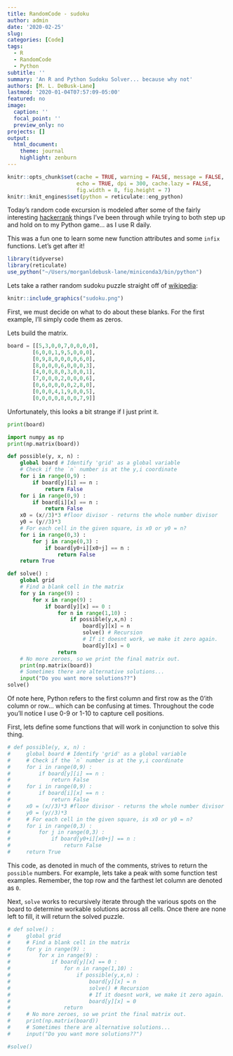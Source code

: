 ```yaml
---
title: RandomCode - sudoku
author: admin
date: '2020-02-25'
slug:  
categories: [Code]
tags:
  - R
  - RandomCode
  - Python
subtitle: ''
summary: 'An R and Python Sudoku Solver... because why not'
authors: [M. L. DeBusk-Lane]
lastmod: '2020-01-04T07:57:09-05:00'
featured: no
image:
  caption: ''
  focal_point: ''
  preview_only: no
projects: []
output: 
  html_document:
    theme: journal
    highlight: zenburn
---
```

```r
knitr::opts_chunk$set(cache = TRUE, warning = FALSE, message = FALSE, 
                      echo = TRUE, dpi = 300, cache.lazy = FALSE,
                      fig.width = 8, fig.height = 7)
knitr::knit_engines$set(python = reticulate::eng_python)
```

Today's random code excursion is modeled after some of the fairly interesting [hackerrank](www.hackerrank.com) things I've been through while trying to both step up and hold on to my Python game... as I use R daily. 

This was a fun one to learn some new function attributes and some `infix` functions. Let's get after it!

```r
library(tidyverse)
library(reticulate)
use_python("~/Users/morganldebusk-lane/miniconda3/bin/python")
```

Lets take a rather random sudoku puzzle straight off of [wikipedia](https://en.wikipedia.org/wiki/Sudoku): 

```r
knitr::include_graphics("sudoku.png")
```

First, we must decide on what to do about these blanks. For the first example, I'll simply code them as zeros. 

Lets build the matrix. 

```python
board = [[5,3,0,0,7,0,0,0,0],
        [6,0,0,1,9,5,0,0,0],
        [0,9,8,0,0,0,0,6,0],
        [8,0,0,0,6,0,0,0,3],
        [4,0,0,8,0,3,0,0,1],
        [7,0,0,0,2,0,0,0,6],
        [0,6,0,0,0,0,2,8,0],
        [0,0,0,4,1,9,0,0,5],
        [0,0,0,0,8,0,0,7,9]]
```

Unfortunately, this looks a bit strange if I just print it. 

```python
print(board)
```


```python
import numpy as np
print(np.matrix(board))
```

```python
def possible(y, x, n) : 
    global board # Identify 'grid' as a global variable
    # Check if the `n` number is at the y,i coordinate
    for i in range(0,9) :
        if board[y][i] == n :
            return False
    for i in range(0,9) : 
        if board[i][x] == n :
            return False
    x0 = (x//3)*3 #floor divisor - returns the whole number divisor
    y0 = (y//3)*3
    # For each cell in the given square, is x0 or y0 = n?
    for i in range(0,3) :
        for j in range(0,3) :
            if board[y0+i][x0+j] == n :
                return False
    return True

def solve() :
    global grid
    # Find a blank cell in the matrix
    for y in range(9) :
        for x in range(9) :
            if board[y][x] == 0 :
                for n in range(1,10) :
                    if possible(y,x,n) :
                        board[y][x] = n
                        solve() # Recursion
                        # If it doesnt work, we make it zero again.
                        board[y][x] = 0
                return
    # No more zeroes, so we print the final matrix out.
    print(np.matrix(board))
    # Sometimes there are alternative solutions...
    input("Do you want more solutions??")
solve()
```




Of note here, Python refers to the first column and first row as the 0'ith column or row... which can be confusing at times. Throughout the code you'll notice I use 0-9 or 1-10 to capture cell positions. 

First, lets define some functions that will work in conjunction to solve this thing. 

```python
# def possible(y, x, n) : 
#     global board # Identify 'grid' as a global variable
#     # Check if the `n` number is at the y,i coordinate
#     for i in range(0,9) :
#         if board[y][i] == n :
#             return False
#     for i in range(0,9) : 
#         if board[i][x] == n :
#             return False
#     x0 = (x//3)*3 #floor divisor - returns the whole number divisor
#     y0 = (y//3)*3
#     # For each cell in the given square, is x0 or y0 = n?
#     for i in range(0,3) :
#         for j in range(0,3) :
#             if board[y0+i][x0+j] == n :
#                 return False
#     return True
```


This code, as denoted in much of the comments, strives to return the `possible` numbers. For example, lets take a peak with some function test examples. Remember, the top row and the farthest let column are denoted as `0`. 



Next, `solve` works to recursively iterate through the various spots on the board to determine workable solutions across all cells. Once there are none left to fill, it will return the solved puzzle. 

```python
# def solve() :
#     global grid
#     # Find a blank cell in the matrix
#     for y in range(9) :
#         for x in range(9) :
#             if board[y][x] == 0 :
#                 for n in range(1,10) :
#                     if possible(y,x,n) :
#                         board[y][x] = n
#                         solve() # Recursion
#                         # If it doesnt work, we make it zero again.
#                         board[y][x] = 0
#                 return
#     # No more zeroes, so we print the final matrix out.
#     print(np.matrix(board))
#     # Sometimes there are alternative solutions...
#     input("Do you want more solutions??")
```

```python
#solve()

```

